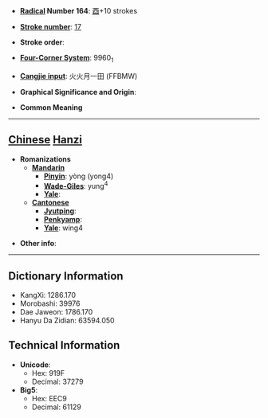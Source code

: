 * '''[[Wiktionary:Chinese radical index| Radical]] Number 164''': [[Wiktionary:Chinese radical index 酉|酉]]+10 strokes

* '''[[Wiktionary:Chinese total strokes index|Stroke number]]''': [[Wiktionary:Chinese total strokes index 17|17]]

* '''Stroke order''': 

* '''[[Wiktionary:Chinese four corner index|Four-Corner System]]''': 9960<sub>1</sub>

* '''[[Wiktionary:Chinese Cangjie index|Cangjie input]]''': 火火月一田 (FFBMW)

* '''Graphical Significance and Origin''': 

* '''Common Meaning'''

----

== [[Chinese]] [[Hanzi]] ==

* '''Romanizations'''
** '''[[Mandarin]]'''
*** '''[[Pinyin]]''': yòng (yong4)
*** '''[[Wade-Giles]]''': yung<sup>4</sup>
*** '''[[Yale]]''': 
** '''[[Cantonese]]'''
*** '''[[Jyutping]]''':
*** '''[[Penkyamp]]''': 
*** '''[[Yale]]''': wing4

* '''Other info''': 

----

== Dictionary Information ==

* KangXi: 1286.170
* Morobashi: 39976
* Dae Jaweon: 1786.170
* Hanyu Da Zidian: 63594.050

== Technical Information ==

* '''Unicode''':
** Hex: 919F
** Decimal: 37279
* '''Big5''':
** Hex: EEC9
** Decimal: 61129